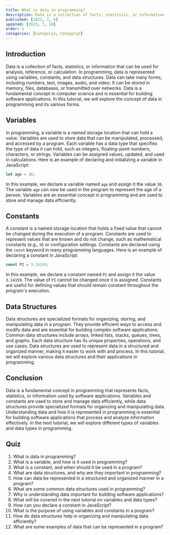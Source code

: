 ```yaml
---
title: What is data in programming?
description: Data is a collection of facts, statistics, or information that can be used for analysis, reference, or calculation. In programming, data is represented using variables, constants, and data structures.
published: [2023, 7, 6]
updated: [2023, 7, 10]
order: 1
categories: [Category1, Category2]
---
```


## Introduction
Data is a collection of facts, statistics, or information that can be used for analysis, reference, or calculation. In programming, data is represented using variables, constants, and data structures. Data can take many forms, including numbers, text, images, audio, and video. It can be stored in memory, files, databases, or transmitted over networks. Data is a fundamental concept in computer science and is essential for building software applications. In this tutorial, we will explore the concept of data in programming and its various forms.

## Variables
In programming, a variable is a named storage location that can hold a value. Variables are used to store data that can be manipulated, processed, and accessed by a program. Each variable has a data type that specifies the type of data it can hold, such as integers, floating-point numbers, characters, or strings. Variables can be assigned values, updated, and used in calculations. Here is an example of declaring and initializing a variable in JavaScript:

```javascript
let age = 30;
```

In this example, we declare a variable named `age` and assign it the value `30`. The variable `age` can now be used in the program to represent the age of a person. Variables are an essential concept in programming and are used to store and manage data efficiently. 

## Constants
A constant is a named storage location that holds a fixed value that cannot be changed during the execution of a program. Constants are used to represent values that are known and do not change, such as mathematical constants (e.g., π) or configuration settings. Constants are declared using the `const` keyword in many programming languages. Here is an example of declaring a constant in JavaScript:

```javascript
const PI = 3.14159;
```

In this example, we declare a constant named `PI` and assign it the value `3.14159`. The value of `PI` cannot be changed once it is assigned. Constants are useful for defining values that should remain constant throughout the program's execution.

## Data Structures
Data structures are specialized formats for organizing, storing, and manipulating data in a program. They provide efficient ways to access and modify data and are essential for building complex software applications. Common data structures include arrays, linked lists, stacks, queues, trees, and graphs. Each data structure has its unique properties, operations, and use cases. Data structures are used to represent data in a structured and organized manner, making it easier to work with and process. In this tutorial, we will explore various data structures and their applications in programming.

## Conclusion
Data is a fundamental concept in programming that represents facts, statistics, or information used by software applications. Variables and constants are used to store and manage data efficiently, while data structures provide specialized formats for organizing and manipulating data. Understanding data and how it is represented in programming is essential for building software applications that process and analyze information effectively. In the next tutorial, we will explore different types of variables and data types in programming.

## Quiz
1. What is data in programming?
2. What is a variable, and how is it used in programming?
3. What is a constant, and when should it be used in a program?
4. What are data structures, and why are they important in programming?
5. How can data be represented in a structured and organized manner in a program?
6. What are some common data structures used in programming?
7. Why is understanding data important for building software applications?
8. What will be covered in the next tutorial on variables and data types?
9. How can you declare a constant in JavaScript?
10. What is the purpose of using variables and constants in a program?
11. How do data structures help in organizing and manipulating data efficiently?
12. What are some examples of data that can be represented in a program?
